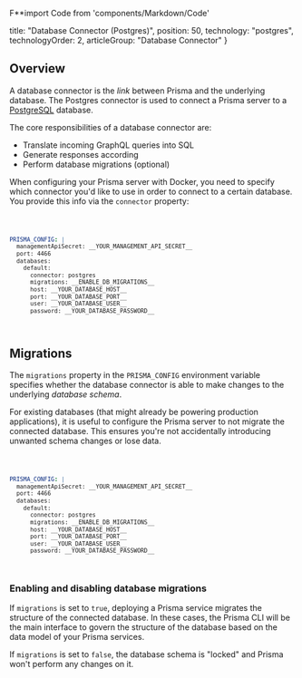 F**import Code from 'components/Markdown/Code'

  title: "Database Connector (Postgres)",
  position: 50,
  technology: "postgres",
  technologyOrder: 2,
  articleGroup: "Database Connector"
}

## Overview

A database connector is the _link_ between Prisma and the underlying database. 
The Postgres connector is used to connect a Prisma server to a [PostgreSQL](https://www.postgresql.org/) database. 

The core responsibilities of a database connector are:

- Translate incoming GraphQL queries into SQL
- Generate responses according 
- Perform database migrations (optional)

When configuring your Prisma server with Docker, you need to specify which connector you'd like to use in order to connect to a certain database. You provide this info via the `connector` property:

<Code language="yml" lines="6">

```yml
PRISMA_CONFIG: |
  managementApiSecret: __YOUR_MANAGEMENT_API_SECRET__
  port: 4466
  databases:
    default:
      connector: postgres
      migrations: __ENABLE_DB_MIGRATIONS__
      host: __YOUR_DATABASE_HOST__
      port: __YOUR_DATABASE_PORT__
      user: __YOUR_DATABASE_USER__
      password: __YOUR_DATABASE_PASSWORD__
```

</Code>

## Migrations

The `migrations` property in the `PRISMA_CONFIG` environment variable specifies whether the database connector is able to make changes to the underlying _database schema_.

For existing databases (that might already be powering production applications), it is useful to configure the Prisma server to not migrate the connected database. This ensures you're not accidentally introducing unwanted schema changes or lose data.

<Code language="yml" lines="7">

```yml
PRISMA_CONFIG: |
  managementApiSecret: __YOUR_MANAGEMENT_API_SECRET__
  port: 4466
  databases:
    default:
      connector: postgres
      migrations: __ENABLE_DB_MIGRATIONS__
      host: __YOUR_DATABASE_HOST__
      port: __YOUR_DATABASE_PORT__
      user: __YOUR_DATABASE_USER__
      password: __YOUR_DATABASE_PASSWORD__
```

</Code>


### Enabling and disabling database migrations

If `migrations` is set to `true`, deploying a Prisma service migrates the structure of the connected database. In these cases, the Prisma CLI will be the main interface to govern the structure of the database based on the data model of your Prisma services.

If `migrations` is set to `false`, the database schema is "locked" and Prisma won't perform any changes on it.